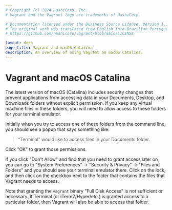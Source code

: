 ```yaml
---
# Copyright (c) 2024 HashiCorp, Inc.
# Vagrant and the Vagrant logo are trademarks of HashiCorp.

# Documentation licensed under the Business Source License, Version 1.1.
# The original work was translated from English into Brazilian Portuguese.
# https://github.com/hashicorp/vagrant/blob/main/LICENSE

layout: docs
page_title: Vagrant and macOS Catalina
description: An overview of using Vagrant on macOS Catalina.
---
```


# Vagrant and macOS Catalina

The latest version of macOS (Catalina) includes security changes that prevent
applications from accessing data in your Documents, Desktop, and Downloads
folders without explicit permission. If you keep any virtual machine files in
these folders, you will need to allow access to these folders for your terminal
emulator.

Initially when you try to access one of these folders from the command line, you
should see a popup that says something like:

> “Terminal” would like to access files in your Documents folder.

Click "OK" to grant those permissions.

If you click "Don't Allow" and find that you need to grant access later on, you
can go to "System Preferences" -> "Security & Privacy" -> "Files and Folders"
and you should see your terminal emulator there. Click on the lock, and then
click on the checkbox next to the folder that contains the files that Vagrant
needs to access.

Note that granting the `vagrant` binary "Full Disk Access" is not sufficient or
necessary. If Terminal (or iTerm2/Hyper/etc.) is granted access to a particular
folder, then Vagrant will also be able to access that folder.
